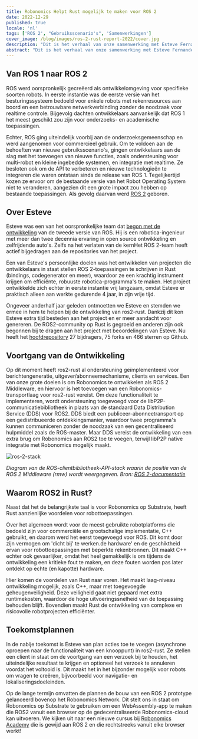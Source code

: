 ```yaml
---
title: Robonomics Helpt Rust mogelijk te maken voor ROS 2
date: 2022-12-29
published: true
locale: 'nl'
tags: ['ROS 2', "Gebruiksscenario's", 'Samenwerkingen']
cover_image: /blog/images/ros-2-rust-report-2022/cover.jpg
description: "Dit is het verhaal van onze samenwerking met Esteve Fernandez, een voormalig lid van het oorspronkelijke team dat Robot Operating System 2 heeft gemaakt. Hij ontwikkelt al enkele jaren Rust-bindings voor ROS 2. We willen het verhaal van dit project delen, uitleggen hoe we Esteve hebben geholpen en waarom het hebben van Rust nuttig is voor robotica-toepassingen."
abstract: "Dit is het verhaal van onze samenwerking met Esteve Fernandez, een voormalig lid van het oorspronkelijke team dat Robot Operating System 2 heeft gemaakt. Hij ontwikkelt al enkele jaren Rust-bindings voor ROS 2. We willen het verhaal van dit project delen, uitleggen hoe we Esteve hebben geholpen en waarom het hebben van Rust nuttig is voor robotica-toepassingen."
---
```


## Van ROS 1 naar ROS 2

ROS werd oorspronkelijk gecreëerd als ontwikkelomgeving voor specifieke soorten robots. In eerste instantie was de eerste versie van het besturingssysteem bedoeld voor enkele robots met rekenresources aan boord en een betrouwbare netwerkverbinding zonder de noodzaak voor realtime controle. Bijgevolg dachten ontwikkelaars aanvankelijk dat ROS 1 het meest geschikt zou zijn voor onderzoeks- en academische toepassingen.

Echter, ROS ging uiteindelijk voorbij aan de onderzoeksgemeenschap en werd aangenomen voor commercieel gebruik. Om te voldoen aan de behoeften van nieuwe gebruiksscenario's, gingen ontwikkelaars aan de slag met het toevoegen van nieuwe functies, zoals ondersteuning voor multi-robot en kleine ingebedde systemen, en integratie met realtime. Ze besloten ook om de API te verbeteren en nieuwe technologieën te integreren die waren ontstaan sinds de release van ROS 1. Tegelijkertijd kozen ze ervoor om de bestaande versie van het Robot Operating System niet te veranderen, aangezien dit een grote impact zou hebben op bestaande toepassingen. Als gevolg daarvan werd [ROS 2](https://design.ros2.org/) geboren.

## Over Esteve

Esteve was een van het oorspronkelijke team dat [begon met de ontwikkeling](https://www.ros.org/news/2016/04/dirk-thomas-esteve-fernandez-and-william-woodall-osrf-state-of-ros-2.html) van de tweede versie van ROS. Hij is een robotica-ingenieur met meer dan twee decennia ervaring in open source ontwikkeling en zelfrijdende auto's. Zelfs na het verlaten van de kernHet ROS 2-team heeft actief bijgedragen aan de repositories van het project.

Een van Esteve's persoonlijke doelen was het ontwikkelen van projecten die ontwikkelaars in staat stellen ROS 2-toepassingen te schrijven in Rust (bindings, codegenerator en meer), waardoor ze een krachtig instrument krijgen om efficiënte, robuuste robotica-programma's te maken. Het project ontwikkelde zich echter in eerste instantie vrij langzaam, omdat Esteve er praktisch alleen aan werkte gedurende 4 jaar, in zijn vrije tijd.

Ongeveer anderhalf jaar geleden ontmoetten we Esteve en stemden we ermee in hem te helpen bij de ontwikkeling van ros2-rust. Dankzij dit kon Esteve extra tijd besteden aan het project en er meer aandacht voor genereren. De ROS2-community op Rust is gegroeid en anderen zijn ook begonnen bij te dragen aan het project met beoordelingen van Esteve. Nu heeft het [hoofdrepository](https://github.com/ros2-rust/ros2_rust) 27 bijdragers, 75 forks en 466 sterren op Github.

## Voortgang van de Ontwikkeling

Op dit moment heeft ros2-rust al ondersteuning geïmplementeerd voor berichtengeneratie, uitgever/abonneemechanisme, clients en services. Een van onze grote doelen is om Robonomics te ontwikkelen als ROS 2 Middleware, en hiervoor is het toevoegen van een Robonomics-transportlaag voor ros2-rust vereist. Om deze functionaliteit te implementeren, wordt ondersteuning toegevoegd voor de libP2P-communicatiebibliotheek in plaats van de standaard Data Distribution Service (DDS) voor ROS2. DDS biedt een publiceer-abonneetransport op een gedistribueerde ontdekkingsmanier, waardoor twee programma's kunnen communiceren zonder de noodzaak van een gecentraliseerd hulpmiddel zoals de ROS-master. Maar DDS vereist de ontwikkeling van een extra brug om Robonomics aan ROS2 toe te voegen, terwijl libP2P native integratie met Robonomics mogelijk maakt.

![ros-2-stack](/blog/images/ros-2-rust-report-2022/ros-client-library-api-stack.png)

*Diagram van de ROS-clientbibliotheek-API-stack waarin de positie van de ROS 2 Middleware (rmw) wordt weergegeven. Bron: [ROS 2-documentatie](https://docs.ros.org/en/foxy/Concepts/About-Internal-Interfaces.html)*

## Waarom ROS2 in Rust?

Naast dat het de belangrijkste taal is voor Robonomics op Substrate, heeft Rust aanzienlijke voordelen voor robottoepassingen.

Over het algemeen wordt voor de meest gebruikte robotplatforms die bedoeld zijn voor commerciële en grootschalige implementatie, C++ gebruikt, en daarom werd het eerst toegevoegd voor ROS. Dit komt door zijn vermogen om 'dicht bij' te werken.de hardware' en de geschiktheid ervan voor robottoepassingen met beperkte rekenbronnen. Dit maakt C++ echter ook gevaarlijker, omdat het heel gemakkelijk is om tijdens de ontwikkeling een kritieke fout te maken, en deze fouten worden pas later ontdekt op echte (en kapotte) hardware.

Hier komen de voordelen van Rust naar voren. Het maakt laag-niveau ontwikkeling mogelijk, zoals C++, maar met toegevoegde geheugenveiligheid. Deze veiligheid gaat niet gepaard met extra runtimekosten, waardoor de hoge uitvoeringssnelheid van de toepassing behouden blijft. Bovendien maakt Rust de ontwikkeling van complexe en risicovolle robotprojecten efficiënter.

## Toekomstplannen

In de nabije toekomst is Esteve van plan acties toe te voegen (asynchrone oproepen naar de functionaliteit van een knooppunt) in ros2-rust. Ze stellen een client in staat om de voortgang van een verzoek bij te houden, het uiteindelijke resultaat te krijgen en optioneel het verzoek te annuleren voordat het voltooid is. Dit maakt het in het bijzonder mogelijk voor robots om vragen te creëren, bijvoorbeeld voor navigatie- en lokaliseringsdoeleinden.

Op de lange termijn omvatten de plannen de bouw van een ROS 2 prototype gelanceerd bovenop het Robonomics Network. Dit stelt ons in staat om Robonomics op Substrate te gebruiken om een WebAssembly-app te maken die ROS2 vanuit een browser op de gedecentraliseerde Robonomics-cloud kan uitvoeren. We kijken uit naar een nieuwe cursus bij [Robonomics Academy](https://robonomics.academy) die is gewijd aan ROS 2 en die rechtstreeks vanuit elke browser werkt!